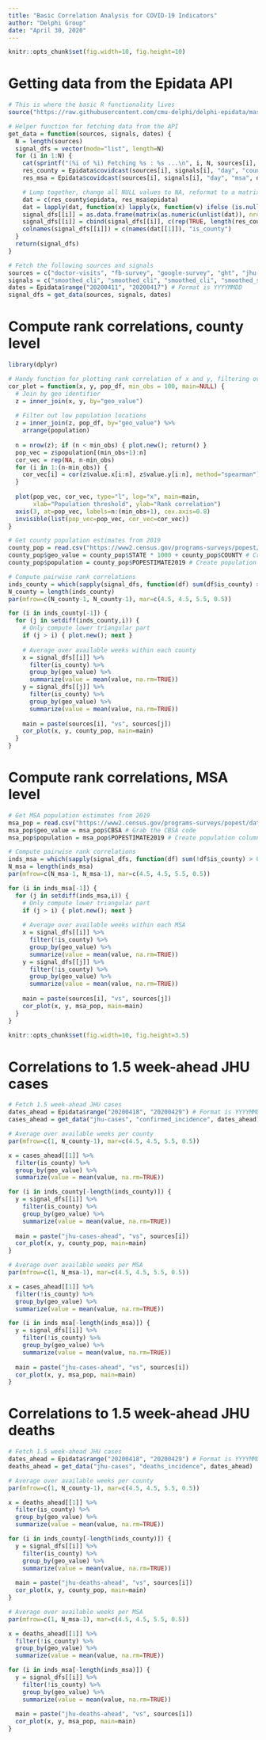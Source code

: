 ```yaml
---
title: "Basic Correlation Analysis for COVID-19 Indicators"
author: "Delphi Group"
date: "April 30, 2020"
---
```


```r
knitr::opts_chunk$set(fig.width=10, fig.height=10)
```

Getting data from the Epidata API
===

```r
# This is where the basic R functionality lives
source("https://raw.githubusercontent.com/cmu-delphi/delphi-epidata/master/src/client/delphi_epidata.R")

# Helper function for fetching data from the API
get_data = function(sources, signals, dates) {
  N = length(sources)
  signal_dfs = vector(mode="list", length=N)
  for (i in 1:N) {
    cat(sprintf("(%i of %i) Fetching %s : %s ...\n", i, N, sources[i], signals[i]))
    res_county = Epidata$covidcast(sources[i], signals[i], "day", "county", dates, "*")
    res_msa = Epidata$covidcast(sources[i], signals[i], "day", "msa", dates, "*")

    # Lump together, change all NULL values to NA, reformat to a matrix
    dat = c(res_county$epidata, res_msa$epidata)
    dat = lapply(dat, function(x) lapply(x, function(v) ifelse (is.null(v), NA, v)))
    signal_dfs[[i]] = as.data.frame(matrix(as.numeric(unlist(dat)), nrow=length(dat), byrow=TRUE))
    signal_dfs[[i]] = cbind(signal_dfs[[i]], c(rep(TRUE, length(res_county$epidata)), rep(FALSE, length(res_msa$epidata))))
    colnames(signal_dfs[[i]]) = c(names(dat[[1]]), "is_county")
  }
  return(signal_dfs)
}

# Fetch the following sources and signals
sources = c("doctor-visits", "fb-survey", "google-survey", "ght", "jhu-cases")
signals = c("smoothed_cli", "smoothed_cli", "smoothed_cli", "smoothed_search", "confirmed_incidence")
dates = Epidata$range("20200411", "20200417") # Format is YYYYMMDD
signal_dfs = get_data(sources, signals, dates)
```

Compute rank correlations, county level
===

```r
library(dplyr)

# Handy function for plotting rank correlation of x and y, filtering over various population thresholds
cor_plot = function(x, y, pop_df, min_obs = 100, main=NULL) {
  # Join by geo identifier
  z = inner_join(x, y, by="geo_value")
    
  # Filter out low population locations
  z = inner_join(z, pop_df, by="geo_value") %>%
    arrange(population)
    
  n = nrow(z); if (n < min_obs) { plot.new(); return() }
  pop_vec = z$population[(min_obs+1):n]
  cor_vec = rep(NA, n-min_obs)
  for (i in 1:(n-min_obs)) {
    cor_vec[i] = cor(z$value.x[i:n], z$value.y[i:n], method="spearman")
  }
  
  plot(pop_vec, cor_vec, type="l", log="x", main=main,
       xlab="Population threshold", ylab="Rank correlation")
  axis(3, at=pop_vec, labels=n:(min_obs+1), cex.axis=0.8)
  invisible(list(pop_vec=pop_vec, cor_vec=cor_vec))
}

# Get county population estimates from 2019
county_pop = read.csv("https://www2.census.gov/programs-surveys/popest/datasets/2010-2019/counties/totals/co-est2019-alldata.csv")
county_pop$geo_value = county_pop$STATE * 1000 + county_pop$COUNTY # Create 5-digit FIPS code
county_pop$population = county_pop$POPESTIMATE2019 # Create population column

# Compute pairwise rank correlations
inds_county = which(sapply(signal_dfs, function(df) sum(df$is_county) > 0))
N_county = length(inds_county)
par(mfrow=c(N_county-1, N_county-1), mar=c(4.5, 4.5, 5.5, 0.5))

for (i in inds_county[-1]) {
  for (j in setdiff(inds_county,i)) {
    # Only compute lower triangular part
    if (j > i) { plot.new(); next }
    
    # Average over available weeks within each county
    x = signal_dfs[[i]] %>% 
      filter(is_county) %>%
      group_by(geo_value) %>%
      summarize(value = mean(value, na.rm=TRUE))
    y = signal_dfs[[j]] %>% 
      filter(is_county) %>%
      group_by(geo_value) %>%
      summarize(value = mean(value, na.rm=TRUE))
    
    main = paste(sources[i], "vs", sources[j])
    cor_plot(x, y, county_pop, main=main)
  }
}
```

Compute rank correlations, MSA level
===

```r
# Get MSA population estimates from 2019
msa_pop = read.csv("https://www2.census.gov/programs-surveys/popest/datasets/2010-2019/metro/totals/cbsa-est2019-alldata.csv")
msa_pop$geo_value = msa_pop$CBSA # Grab the CBSA code
msa_pop$population = msa_pop$POPESTIMATE2019 # Create population column

# Compute pairwise rank correlations
inds_msa = which(sapply(signal_dfs, function(df) sum(!df$is_county) > 0))
N_msa = length(inds_msa)
par(mfrow=c(N_msa-1, N_msa-1), mar=c(4.5, 4.5, 5.5, 0.5))

for (i in inds_msa[-1]) {
  for (j in setdiff(inds_msa,i)) {
    # Only compute lower triangular part
    if (j > i) { plot.new(); next }
    
    # Average over available weeks within each MSA
    x = signal_dfs[[i]] %>% 
      filter(!is_county) %>%
      group_by(geo_value) %>%
      summarize(value = mean(value, na.rm=TRUE))
    y = signal_dfs[[j]] %>% 
      filter(!is_county) %>%
      group_by(geo_value) %>%
      summarize(value = mean(value, na.rm=TRUE))
    
    main = paste(sources[i], "vs", sources[j])
    cor_plot(x, y, msa_pop, main=main)
  }
}
```

```r
knitr::opts_chunk$set(fig.width=10, fig.height=3.5)
```

Correlations to 1.5 week-ahead JHU cases
===

```r
# Fetch 1.5 week-ahead JHU cases
dates_ahead = Epidata$range("20200418", "20200429") # Format is YYYYMMDD
cases_ahead = get_data("jhu-cases", "confirmed_incidence", dates_ahead)

# Average over available weeks per county
par(mfrow=c(1, N_county-1), mar=c(4.5, 4.5, 5.5, 0.5))

x = cases_ahead[[1]] %>% 
  filter(is_county) %>%
  group_by(geo_value) %>%
  summarize(value = mean(value, na.rm=TRUE))

for (i in inds_county[-length(inds_county)]) {
  y = signal_dfs[[i]] %>% 
    filter(is_county) %>%
    group_by(geo_value) %>%
    summarize(value = mean(value, na.rm=TRUE))
    
  main = paste("jhu-cases-ahead", "vs", sources[i])
  cor_plot(x, y, county_pop, main=main)
}

# Average over available weeks per MSA
par(mfrow=c(1, N_msa-1), mar=c(4.5, 4.5, 5.5, 0.5))

x = cases_ahead[[1]] %>% 
  filter(!is_county) %>%
  group_by(geo_value) %>%
  summarize(value = mean(value, na.rm=TRUE))

for (i in inds_msa[-length(inds_msa)]) {
  y = signal_dfs[[i]] %>% 
    filter(!is_county) %>%
    group_by(geo_value) %>%
    summarize(value = mean(value, na.rm=TRUE))
    
  main = paste("jhu-cases-ahead", "vs", sources[i])
  cor_plot(x, y, msa_pop, main=main)
}
```

Correlations to 1.5 week-ahead JHU deaths
===

```r
# Fetch 1.5 week-ahead JHU cases
dates_ahead = Epidata$range("20200418", "20200429") # Format is YYYYMMDD
deaths_ahead = get_data("jhu-cases", "deaths_incidence", dates_ahead)

# Average over available weeks per county
par(mfrow=c(1, N_county-1), mar=c(4.5, 4.5, 5.5, 0.5))

x = deaths_ahead[[1]] %>% 
  filter(is_county) %>%
  group_by(geo_value) %>%
  summarize(value = mean(value, na.rm=TRUE))

for (i in inds_county[-length(inds_county)]) {
  y = signal_dfs[[i]] %>% 
    filter(is_county) %>%
    group_by(geo_value) %>%
    summarize(value = mean(value, na.rm=TRUE))
    
  main = paste("jhu-deaths-ahead", "vs", sources[i])
  cor_plot(x, y, county_pop, main=main)
}

# Average over available weeks per MSA
par(mfrow=c(1, N_msa-1), mar=c(4.5, 4.5, 5.5, 0.5))

x = deaths_ahead[[1]] %>% 
  filter(!is_county) %>%
  group_by(geo_value) %>%
  summarize(value = mean(value, na.rm=TRUE))

for (i in inds_msa[-length(inds_msa)]) {
  y = signal_dfs[[i]] %>% 
    filter(!is_county) %>%
    group_by(geo_value) %>%
    summarize(value = mean(value, na.rm=TRUE))
    
  main = paste("jhu-deaths-ahead", "vs", sources[i])
  cor_plot(x, y, msa_pop, main=main)
}
```
